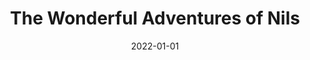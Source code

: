---
cover: "./nils.png"
date: "2022-01-01"
title: "The Wonderful Adventures of Nils"
defer: false
slug: "/nils"
areas:
  -  .

---